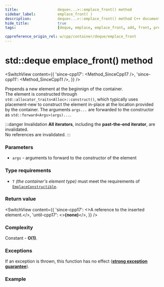```yaml
---
title:					deque<...>::emplace_front() method
sidebar_label:			emplace_front( )
description:			deque<...>::emplace_front() method C++ documentation
hide_title:				true
tags:					[deque, emplace, emplace_front, add, front, prepend]

cppreference_origin_rel: w/cpp/container/deque/emplace_front
---
```



<!----------------- Codes ---------------------->

<!-- emplace_front() -->

# std::deque emplace_front() method

<SwitchView content={{
	'since-cpp17': <Method_SinceCpp17 />,
	'since-cpp11': <Method_SinceCpp11 />,
}} />

Prepends a new element at the beginnign of the container.  
The element is constructed through `std::allocator_traits<Alloc>::construct()`, which typically uses placement-new to construct the element in-place at the location provided by the container.
The arguments `args...` are forwarded to the constructor as `std::forward<Args>(args)...`.

:::danger Invalidation
**All iterators**, including the **past-the-end iterator**, are invalidated.  
No references are invalidated.
:::

<!-- todo emplace_front vs push_back -->

### Parameters

 - `args` - arguments to forward to the constructor of the element

### Type requirements

 - `T` *(the container's element type)* must meet the requirements of [`EmplaceConstructible`](/docs/named_req/DefaultInsertable).

### Return value

<SwitchView content={{
    'since-cpp17': <>A reference to the inserted element.</>,
    'until-cpp17': <><b>(none)</b></>,
}} />

### Complexity

Constant - **O(1)**.

### Exceptions

<!-- TODO add a link here -->

If an exception is thrown, this function has no effect ([**strong exception guarantee**](#)).

### Example

<ImproveSection />
